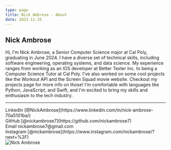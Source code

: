 ```yaml
---
type: page
title: Nick Ambrose - About
date: 2023-11-25
---
```


## Nick Ambrose

Hi, I'm Nick Ambrose, a Senior Computer Science major at Cal Poly, graduating in June 2024. 
I have a diverse set of technical skills, including software engineering, operating systems, and data science. 
My experience ranges from working as an IOS developer at Better Texter Inc. to being a Computer Science Tutor at Cal Poly. 
I've also worked on some cool projects like the Workout API and the Screen Squad movie website. 
Checkout my projects page for more info on those! 
I'm comfortable with languages like Python, JavaScript, and Swift, and I'm excited to bring my skills and enthusiasm to the tech industry.

---

<div style={{ display: 'flex', alignItems: 'center', justifyContent: 'space-between' }}>
  <div>
    LinkedIn [@NickAmbrose](https://www.linkedin.com/in/nick-ambrose-70a5101ba/)
    <br />
    GitHub [@nickambrose7](https://github.com/nickambrose7)
    <br />
    Email nickambrose7@gmail.com
    <br />
    Instagram [@nickambrose](https://www.instagram.com/nickambrose/?next=%2F)
  </div>
  <Image
    src="public/images/head_shot.jpg"
    alt="Nick Ambrose"
    width={300}
    height={500}
    priority
    className="next-image"
  />
</div>

